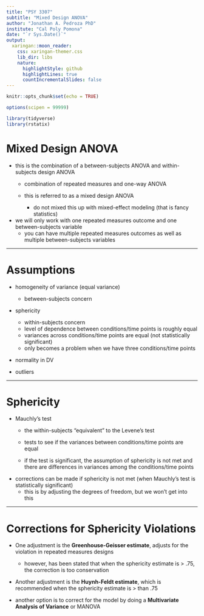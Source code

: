 ```yaml
---
title: "PSY 3307"
subtitle: "Mixed Design ANOVA"
author: "Jonathan A. Pedroza PhD"
institute: "Cal Poly Pomona"
date: "`r Sys.Date()`"
output:
  xaringan::moon_reader:
    css: xaringan-themer.css
    lib_dir: libs
    nature:
      highlightStyle: github
      highlightLines: true
      countIncrementalSlides: false
---
```


```r
knitr::opts_chunk$set(echo = TRUE)

options(scipen = 99999)

library(tidyverse)
library(rstatix)
```

# Mixed Design ANOVA

- this is the combination of a between-subjects ANOVA and within-subjects design ANOVA
	- combination of repeated measures and one-way ANOVA
	- this is referred to as a mixed design ANOVA

		- do not mixed this up with mixed-effect modeling (that is fancy statistics)

- we will only work with one repeated measures outcome and one between-subjects variable
	- you can have multiple repeated measures outcomes as well as multiple between-subjects variables

---

# Assumptions

- homogeneity of variance (equal variance)
	- between-subjects concern

- sphericity
	- within-subjects concern
	- level of dependence between conditions/time points is roughly equal
	- variances across conditions/time points are equal (not statistically significant)
	- only becomes a problem when we have three conditions/time points

- normality in DV

- outliers

---

# Sphericity

- Mauchly's test
	- the within-subjects "equivalent" to the Levene's test
	- tests to see if the variances between conditions/time points are equal

	- if the test is significant, the assumption of sphericity is not met and there are differences in variances among the conditions/time points

- corrections can be made if sphericity is not met (when Mauchly's test is statistically significant)
	- this is by adjusting the degrees of freedom, but we won't get into this

---

# Corrections for Sphericity Violations

- One adjustment is the **Greenhouse-Geisser estimate**, adjusts for the violation in repeated measures designs
	- however, has been stated that when the sphericity estimate is > .75, the correction is too conservation

- Another adjustment is the **Huynh-Feldt estimate**, which is recommended when the sphericity estimate is > than .75

- another option is to correct for the model by doing a **Multivariate Analysis of Variance** or MANOVA
